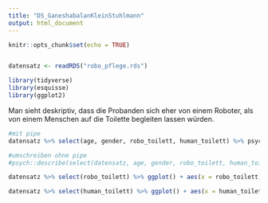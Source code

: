 ```yaml
---
title: "DS_GaneshabalanKleinStuhlmann"
output: html_document
---
```


```r
knitr::opts_chunk$set(echo = TRUE)


datensatz <- readRDS("robo_pflege.rds")

library(tidyverse)
library(esquisse)
library(ggplot2)


```

Man sieht deskriptiv, dass die Probanden sich eher von einem Roboter, als von einem Menschen auf die Toilette begleiten lassen würden.
```r
#mit pipe
datensatz %>% select(age, gender, robo_toilett, human_toilett) %>% psych::describe() %>% select( vars, mean, sd, median, min, max)

#umschreiben ohne pipe
#psych::describe(select(datensatz, age, gender, robo_toilett, human_toilett))

datensatz %>% select(robo_toilett) %>% ggplot() + aes(x = robo_toilett) + geom_histogram(bins = 30, fill="purple")

datensatz %>% select(human_toilett) %>% ggplot() + aes(x = human_toilett) + geom_histogram(bins = 30, fill="yellow")











```

